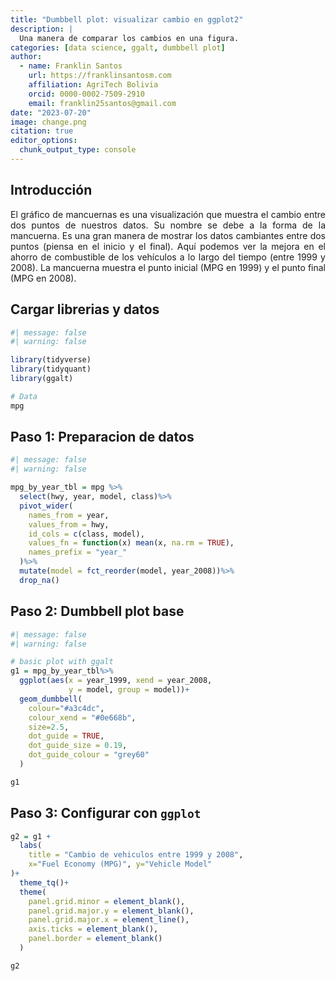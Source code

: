 ```yaml
---
title: "Dumbbell plot: visualizar cambio en ggplot2"
description: |
  Una manera de comparar los cambios en una figura.
categories: [data science, ggalt, dumbbell plot]
author:
  - name: Franklin Santos
    url: https://franklinsantosm.com
    affiliation: AgriTech Bolivia
    orcid: 0000-0002-7509-2910
    email: franklin25santos@gmail.com
date: "2023-07-20"
image: change.png
citation: true
editor_options: 
  chunk_output_type: console
---
```


```{=html}
<style>
body {
text-align: justify}
</style>
```

## Introducción

El gráfico de mancuernas es una visualización que muestra el cambio entre dos puntos de nuestros datos. Su nombre se debe a la forma de la mancuerna. Es una gran manera de mostrar los datos cambiantes entre dos puntos (piensa en el inicio y el final). Aquí podemos ver la mejora en el ahorro de combustible de los vehículos a lo largo del tiempo (entre 1999 y 2008). La mancuerna muestra el punto inicial (MPG en 1999) y el punto final (MPG en 2008).

## Cargar librerias y datos

```r
#| message: false
#| warning: false

library(tidyverse)
library(tidyquant)
library(ggalt)

# Data
mpg

```

## Paso 1: Preparacion de datos

```r
#| message: false
#| warning: false

mpg_by_year_tbl = mpg %>%
  select(hwy, year, model, class)%>%
  pivot_wider(
    names_from = year,
    values_from = hwy,
    id_cols = c(class, model),
    values_fn = function(x) mean(x, na.rm = TRUE),
    names_prefix = "year_"
  )%>%
  mutate(model = fct_reorder(model, year_2008))%>%
  drop_na()
```

## Paso 2: Dumbbell plot base

```r
#| message: false
#| warning: false

# basic plot with ggalt
g1 = mpg_by_year_tbl%>%
  ggplot(aes(x = year_1999, xend = year_2008,
             y = model, group = model))+
  geom_dumbbell(
    colour="#a3c4dc",
    colour_xend = "#0e668b",
    size=2.5,
    dot_guide = TRUE,
    dot_guide_size = 0.19,
    dot_guide_colour = "grey60"
  )

g1
```
## Paso 3: Configurar con `ggplot`

```r
g2 = g1 +
  labs(
    title = "Cambio de vehiculos entre 1999 y 2008",
    x="Fuel Economy (MPG)", y="Vehicle Model"
)+
  theme_tq()+
  theme(
    panel.grid.minor = element_blank(),
    panel.grid.major.y = element_blank(),
    panel.grid.major.x = element_line(),
    axis.ticks = element_blank(),
    panel.border = element_blank()
  )

g2
```
















